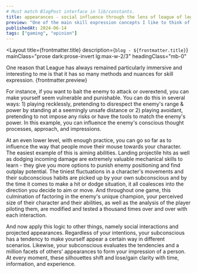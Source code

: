 ```yaml
---
# Must match BlogPost interface in lib/constants.
title: appearances - social influence through the lens of league of legends
preview: "One of the main skill expression concepts I like to think of [in League of Legends] is “appearances”: making your character move and behave in a certain way to influence the reactions, thoughts, and behavior of other players."
publishedAt: 2024-06-14
tags: ["gaming", "opinion"]
---
```



<Layout
  title={frontmatter.title}
  description={`blog - ${frontmatter.title}`}
  mainClass="prose dark:prose-invert lg:max-w-2/3"
  headingClass="mb-0"
>
<DateText date={frontmatter.publishedAt} />
<TagList tags={frontmatter.tags} />

One reason that League has always remained particularly immersive and interesting to me is that it has so many methods and nuances for skill expression.
{frontmatter.preview} 

For instance, if you want to bait the enemy to attack or overextend, you can make yourself seem vulnerable and punishable. You can do this in several ways: 1) playing recklessly, pretending to disrespect the enemy's range & power by standing at a seemingly unsafe distance or 2) playing avoidant, pretending to not impose any risks or have the tools to match the enemy's power. In this example, you can influence the enemy's conscious thought processes, approach, and impressions.

At an even lower level, with enough practice, you can go so far as to influence the way that people move their mouse towards your character. The easiest example of this is aiming abilities. Landing projectile hits as well as dodging incoming damage are extremely valuable mechanical skills to learn - they give you more options to punish enemy positioning and find outplay potential. The tiniest fluctuations in a character's movements and their subconscious habits are picked up by your own subconscious and by the time it comes to make a hit or dodge situation, it all coalesces into the direction you decide to aim or move. And throughout one game, this culmination of factoring in the enemy's unique champion, your perceived size of their character and their abilities, as well as the analysis of the player piloting them, are modified and tested a thousand times over and over with each interaction.

And now apply this logic to other things, namely social interactions and projected appearances. Regardless of your intentions, your subconscious has a tendency to make yourself appear a certain way in different scenarios. Likewise, your subconscious evaluates the tendencies and a million facets of others' appearances to form your impression of a person. At every moment, these silhouettes shift and lose/gain clarity with time, information, and experience.

</Layout>